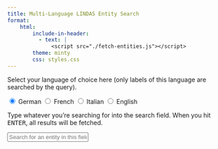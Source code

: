 ```yaml
---
title: Multi-Language LINDAS Entity Search
format:
    html:
        include-in-header:
          - text: |
              <script src="./fetch-entities.js"></script>
        theme: minty
        css: styles.css 
---
```


Select your language of choice here (only labels of this language are searched by the query).

```{=html}
<div class="language-selector">
    <label><input type="radio" name="language" value="de" checked> German </label>
    <label><input type="radio" name="language" value="fr"> French </label>
    <label><input type="radio" name="language" value="it"> Italian </label>
    <label><input type="radio" name="language" value="en"> English </label>
</div>
```

Type whatever you're searching for into the search field. When you hit <kbd>ENTER</kbd>, all results will be fetched.

```{=html}
<div class="search-container">
    <input type="text" id="search" class="search-input" placeholder="Search for an entity in this field" />
    <div id="suggestions" class="suggestions"></div>
</div>
```

:::{.column-screen-inset}
```{=html}
<br>
<div id="resultsInfo"></div>
<div id="resultsTable"></div>
```
:::
